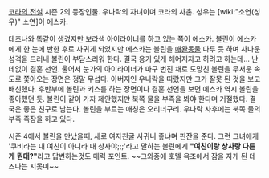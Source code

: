 [[코라의 전설]] 시즌 2의 등장인물. 우나락의 자녀이며 코라의 사촌. 성우는 [wiki:"소연(성우)" 소연]이 에스카. 

데즈나와 똑같이 생겼지만 보라색 아이라이너를 하고 있는 쪽이 에스카. 볼린이 에스카에게 한 눈에 반한 후로 사귀게 되었지만 에스카는 볼린을 [[애완동물]] 다루 듯 하며 사나운 성격을 드러내 볼린이 부담스러워 한다. 결국 용기 있게 헤어지자고 하려고 하는데... 난데없이 결혼 선언. 울어서 눈가의 아이라이너가 마구 번진 채로 도망친 볼린을 무서운 속도로 쫓아오는 장면은 정말 무섭다. 아버지인 우나락을 따랐지만 그가 잘못 된 것을 보고 배신했다. 후반부에 볼린과 키스를 하는 장면이나 결혼 선언을 보면 에스카 역시 볼린을 좋아했던 듯. 볼린이 같이 가자 제안했지만 북쪽 물을 부족을 봐야 한다며 거절했다. 결국은 좋은 친구로 남는다. 볼린을 부르는 애칭은 오리너구리. 우나락 사후에는 북쪽 물의 부족 족장을 하고 있다.

시즌 4에서 볼린을 만났을때, 새로 여자친굴 사귀니 좋냐며 핀잔을 준다.  그런 그녀에게 '쿠비라는 내 여친이 아니라 내 상사야;;;'라고 말하는 볼린에게 '''"여친이랑 상사랑 다른게 뭔대?"'''라고 답변하는것도 매력 포인트.  ~~그와중에 호텔 욕조에서 잠을 자게 된 데즈나는 지못미~~
